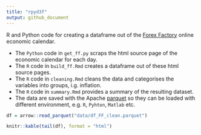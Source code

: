 ```yaml
---
title: "rpyd3f"
output: github_document
---
```


R and Python code for creating a dataframe out of the [Forex Factory](https://www.forexfactory.com) online economic calendar.

* The `Python` code in `get_ff.py` scraps the html source page of the economic calendar for each day.
* The `R` code in `build_ff.Rmd` creates a dataframe out of these html source pages.
* The `R` code in `cleaning.Rmd` cleans the data and categorises the variables into groups, i.g. inflation.  
* The `R` code in `summary.Rmd` provides a summary of the resulting dataset.
* The data are saved with the Apache [parquet](https://arrow.apache.org/docs/python/parquet.html) so they can be loaded with different environment, e.g. `R`, `Pyhton`, `Matlab` etc. 

```r
df = arrow::read_parquet("data/df_FF_clean.parquet")

knitr::kable(tail(df), format = "html")
```

